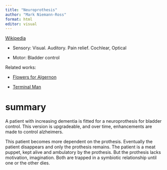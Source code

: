 ```yaml
---
title: "Neuroprothesis"
author: "Mark Niemann-Ross"
format: html
editor: visual
---
```


[Wikipedia](https://en.wikipedia.org/wiki/Neuroprosthetics)

-   Sensory: Visual. Auditory. Pain relief. Cochlear, Optical

-   Motor: Bladder control

Related works:

-   [Flowers for Algernon](https://en.wikipedia.org/wiki/Flowers_for_Algernon)

-   [Terminal Man](https://en.wikipedia.org/wiki/The_Terminal_Man)

# summary

A patient with increasing dementia is fitted for a neuroprothesis for bladder control. This version is upgradeable, and over time, enhancements are made to control alzheimers.

This patient becomes more dependent on the prothesis. Eventually the patient disappears and only the prothesis remains. The patient is a meat puppet, kept alive and ambulatory by the prothesis. But the prothesis lacks motivation, imagination. Both are trapped in a symbiotic relationship until one or the other dies.
